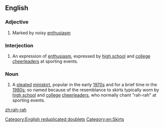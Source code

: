 ==English==

===Adjective===
{{en-adj}}

# Marked by noisy [[enthusiasm]]

===Interjection===
{{en-interj}}

# An expression of [[enthusiasm]], expressed by [[high school]] and [[college]] [[cheerleader]]s at sporting events.

===Noun===
{{en-noun}}

# A [[pleat|pleated]] [[miniskirt]], popular in the early [[1970s]] and for a brief time in the [[1980s]]; so named because of the resemblance to skirts typically worn by [[high school]] and [[college]] [[cheerleader]]s, who normally chant "rah-rah" at sporting events.

[[Category:English reduplicated doublets]]
[[Category:en:Skirts]]

[[zh:rah-rah]]